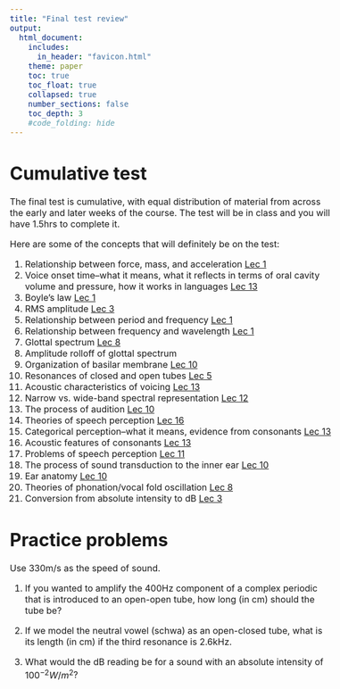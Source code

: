 ```yaml
---
title: "Final test review"
output:
  html_document:
    includes:
      in_header: "favicon.html"
    theme: paper
    toc: true
    toc_float: true
    collapsed: true
    number_sections: false
    toc_depth: 3
    #code_folding: hide
---
```

<style type="text/css">
  body{
  font-size: 12pt;
}
</style>

# Cumulative test

The final test is cumulative, with equal distribution of material from across the early and later weeks of the course. The test will be in class and you will have 1.5hrs to complete it. 

Here are some of the concepts that will definitely be on the test:

1. Relationship between force, mass, and acceleration [Lec 1](lecture1.html)
2. Voice onset time--what it means, what it reflects in terms of oral cavity volume and pressure, how it works in languages [Lec 13](lecture13.html#Voice_onset_time)
3. Boyle's law [Lec 1](lecture1.html#Boyle’s_Law)
4. RMS amplitude [Lec 3](lecture3.html#RMS_amplitude)
5. Relationship between period and frequency [Lec 1](lecture1.html#Period)
6. Relationship between frequency and wavelength [Lec 1](lecture1.html#Wavelength)
7. Glottal spectrum [Lec 8](lecture8.html#Spectrum)
8. Amplitude rolloff of glottal spectrum
9. Organization of basilar membrane [Lec 10](lecture8.html#Spectrum)
10. Resonances of closed and open tubes [Lec 5](lecture5.html#Tube_resonance)
11. Acoustic characteristics of voicing [Lec 13](lecture13.html#Trading_relationships)
12. Narrow vs. wide-band spectral representation [Lec 12](lecture12.html#The_spectrogram)
13. The process of audition [Lec 10](lecture10.html)
14. Theories of speech perception [Lec 16](lecture16.html)
15. Categorical perception--what it means, evidence from consonants [Lec 13](lecture13.html#Categorical_perception)
16. Acoustic features of consonants [Lec 13](lecture13.html#Perception_of_consonants)
17. Problems of speech perception [Lec 11](lecture11.html#Problems_of_speech_perception)
18. The process of sound transduction to the inner ear [Lec 10](lecture10.html#Ossicles)
19. Ear anatomy [Lec 10](lecture10.html#Anatomy_of_the_ear)
20. Theories of phonation/vocal fold oscillation [Lec 8](lecture8.html)
21. Conversion from absolute intensity to dB [Lec 3](lecture3.html#Decibels)

# Practice problems
Use 330m/s as the speed of sound.

1. If you wanted to amplify the 400Hz component of a complex periodic that is introduced to an open-open tube, how long (in cm) should the tube be? 

2. If we model the neutral vowel (schwa) as an open-closed tube, what is its length (in cm) if the third resonance is 2.6kHz.

3. What would the dB reading be for a sound with an absolute intensity of $100^{-2} W/m^2$?